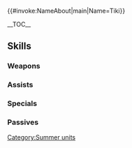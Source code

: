 {{#invoke:NameAbout|main|Name=Tiki}}{{HeroPage Tabs|{{PAGENAME}}}}
{{Hero Infobox
|Name=Tiki
|Title=Beachside Scion
|GrowthModifier=Trainee, Gen 2
|WeaponType=Red Breath
|Origin=Fire Emblem: Mystery of the Emblem
|Gender=Female
|MoveType=Flying
|actorEN=Mela Lee
|actorJP=諸星すみれ
|artist=
|imageList=Face,BtlFace,BtlFace D
|releaseDate=July 10, 2018
|TagID=水着チキ
|InternalID=267
|Properties=special,tiara,specRate_202202
|cv1=1
|cv2=1000100
|description=A young Divine Dragon once put into a timeless sleep. Now super excited to play with everyone at the beach. Appears in Fire Emblem: Mystery of the Emblem.
}}

__TOC__

{{Stats Page|Hero={{BASEPAGENAME}}
|Lv1HP=16|Lv1ATK=7|Lv1SPD=4|Lv1DEF=8|Lv1RES=4
|GRHP=55|GRATK=60|GRSPD=75|GRDEF=55|GRRES=50
}}

== Skills ==

===Weapons===
{{Weapons Table
|weapon1=Fire Breath
|weapon1Default=1
|weapon1Unlock=1
|weapon2=Fire Breath+
|weapon2Default=3
|weapon2Unlock=2
|weapon3=Flametongue
|weapon3Default=4
|weapon3Unlock=3
|weapon4=Summer's Breath
|weapon4Default=5
|weapon4Unlock=5
}}

===Assists===
{{Assists Table
}}

===Specials===
{{Specials Table
|special1=New Moon
|special1Default=4
|special1Unlock=3
|special2=Moonbow
|special2Default=
|special2Unlock=4
}}

===Passives===
{{Passives Table
|passiveA1=Atk/Def Bond 1
|passiveA2=Atk/Def Bond 2
|passiveA3=Atk/Def Bond 3
|passiveA1Unlock=3
|passiveA2Unlock=4
|passiveA3Unlock=5
|passiveB1=Hit and Run
|passiveB1Unlock=3
|passiveC1=Dragon Valor 1
|passiveC2=Dragon Valor 2
|passiveC3=Dragon Valor 3
|passiveC1Unlock=3
|passiveC2Unlock=4
|passiveC3Unlock=5
}}

{{Heroes Navbox}}
[[Category:Summer units]]